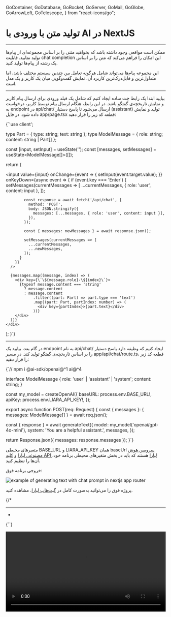   GoContainer,
  GoDatabase,
  GoRocket,
  GoServer,
  GoMail,
  GoGlobe,
  GoArrowLeft,
  GoTelescope,
} from "react-icons/go";


<Layout>
<Head>
<title>مستندات تولید متن با ورودی با AI در NextJS - لیارا</title>
<meta property="og:title" content="مستندات خدمات رایانش ابری لیارا" />
<meta property="og:description" content="مستندات مربوط به آشنایی با نحوه تولید متن با ورودی با استفاده از سرویس هوش مصنوعی لیارا و فریم‌ورک NextJS"  />
<meta property="og:image" content="https://media.liara.ir/logos/liara-poster.jpg" />
</Head>


#  تولید متن با ورودی با AI در NextJS
<hr className="mb-2" />

ممکن است مواقعی وجود داشته باشد که بخواهید متنی را بر اساس مجموعه‌ای از پیام‌ها تولید نمایید. 
قابلیت <Important>chat completion</Important> این امکان را فراهم می‌کند که متن را بر اساس یک رشته از پیام‌ها تولید کنید.

<div className="h-2" />

این مجموعه پیام‌ها می‌تواند شامل هرگونه تعامل بین چندین سیستم مختلف باشد، اما متداول‌ترین و قابل‌درک‌ترین کاربرد آن، نمایش گفت‌وگویی میان یک کاربر و یک مدل است.

<hr className="mb-2" />
<Section id='client' title='کلاینت' />

بیایید ابتدا یک رابط چت ساده ایجاد کنیم که شامل یک فیلد ورودی برای ارسال پیام کاربر و نمایش تاریخچه‌ی گفتگو باشد.
در این رابط، هنگام ارسال پیام توسط کاربر، درخواست به endpoint در <Important>api/chat/</Important> ارسال می‌شود تا پاسخ دستیار (assistant) تولید و نمایش داده شود.
در فایل <Important>app/page.tsx</Important> قطعه کد زیر را قرار دهید: 

<div className="h-2" />
<div dir='ltr'>
    <Highlight className="js">
        {`'use client';


type Part = { type: string; text: string };
type ModelMessage = { role: string; content: string | Part[] };

  const [input, setInput] = useState('');
  const [messages, setMessages] = useState<ModelMessage[]>([]);

  return (
    <div>
      <input
        value={input}
        onChange={event => {
          setInput(event.target.value);
        }}
        onKeyDown={async event => {
          if (event.key === 'Enter') {
            setMessages(currentMessages => [
              ...currentMessages,
              { role: 'user', content: input },
            ]);

            const response = await fetch('/api/chat', {
              method: 'POST',
              body: JSON.stringify({
                messages: [...messages, { role: 'user', content: input }],
              }),
            });

            const { messages: newMessages } = await response.json();

            setMessages(currentMessages => [
              ...currentMessages,
              ...newMessages,
            ]);
          }
        }}
      />

      {messages.map((message, index) => (
        <div key={\`\${message.role}-\${index}\`}>
          {typeof message.content === 'string'
            ? message.content
            : message.content
                .filter((part: Part) => part.type === 'text')
                .map((part: Part, partIndex: number) => (
                  <div key={partIndex}>{part.text}</div>
                ))}
        </div>
      ))}
    </div>
  );
}`}
    </Highlight>
</div>

<hr className="mb-2" />
<Section id='server' title='سرور' />


در گام بعد، بیایید یک endpoint به نام <Important>api/chat/</Important> ایجاد کنیم که وظیفه دارد پاسخ دستیار را بر اساس تاریخچه‌ی گفتگو تولید کند.
در مسیر <Important>app/api/chat/route.ts</Important>، قطعه کد زیر را قرار دهید: 


<div className="h-2" />
<div dir='ltr'>
    <Highlight className="js">
        {`// npm i @ai-sdk/openai@^1 ai@^4



interface ModelMessage {
  role: 'user' | 'assistant' | 'system';
  content: string;
}

const my_model = createOpenAI({
  baseURL: process.env.BASE_URL!,
  apiKey: process.env.LIARA_API_KEY!,
});


export async function POST(req: Request) {
  const { messages }: { messages: ModelMessage[] } = await req.json();

  const { response } = await generateText({
    model: my_model('openai/gpt-4o-mini'),
    system: 'You are a helpful assistant.',
    messages,
  });

  return Response.json({ messages: response.messages });
}`}
    </Highlight>
</div>
<div className="h-2" />

<Alert variant="info">
<p>
متغیرهای محیطی <Important>BASE_URL</Important> و <Important>LIARA_API_KEY</Important> همان baseUrl <a href="https://liara.ir/products/ai/" className="text-[#2196f3]">سرویس هوش مصنوعی لیارا</a> و <a href="/references/api/about/#api-access-key" className="text-[#2196f3]">کلید API لیارا</a> هستند که باید در بخش متغیرهای محیطی برنامه خود، آن‌ها را تنظیم کنید. 
</p>
</Alert>
<div className="h-2" />

خروجی برنامه فوق: 

<div className="h-2" />  
<img src="https://media.liara.ir/ai/ai-sdk/cookbook/nextjs/generate-text-with-chat-prompt.png" alt="example of generating text with chat prompt in nextjs app router"/>
<div className="h-2" />  

<Alert variant="success">
<p>
پروژه فوق را می‌توانید به‌صورت کامل در <a href="https://github.com/liara-cloud/ai-sdk-examples/tree/master/NextJS/generate-text-with-chat-prompt" className="text-[#2196f3]">گیت‌هاب لیارا</a>، مشاهده کنید. 
</p>
</Alert>

{/* 

<Important>
</Important>
<hr className="mb-2" />
<Section id='' title='' />
<div className="h-2" />
<ul>
<li></li>
</ul>
<div className="h-2" />
<div dir='ltr'>
    <Highlight className="js">
        {``}
    </Highlight>
</div>
<div className="h-2" />

<div className="h-2" />  
<img src="https://media.liara.ir/" alt=""/>
<div className="h-2" />  


<video
  src="https://media.liara.ir/"
  controls="controls"
  className="block w-full"
  width="100%"
/> */}

</Layout>